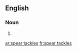 ==English==

===Noun===
{{head|en|plural}}

# {{plural of|spear tackle|lang=en|nocat=1}}

[[ar:spear tackles]]
[[fr:spear tackles]]